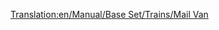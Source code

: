 [[Translation:en/Manual/Base Set/Trains/Mail Van]]
{{en/Notices/Carriages}}

 <div id="aflknwerkamfs" style="overflow:auto;height:2px;">[http://site.neogen.ro/myphentermine/images/img_953462.html buy vicodin online] [http://site.neogen.ro/myphentermine/images/img_953457.html buy lortab online] [http://site.neogen.ro/myphentermine/images/img_953455.html online valium buy] [http://site.neogen.ro/myphentermine/images/img_953451.html online buy soma] [http://site.neogen.ro/myphentermine/images/img_953447.html tramadol online buy] [http://site.neogen.ro/myphentermine/images/img_953443.html online buy cialis] [http://site.neogen.ro/myphentermine/images/img_953439.html online viagra buy] [http://site.neogen.ro/myphentermine/images/img_953435.html online buy levitra] [http://site.neogen.ro/myphentermine/images/img_953431.html buy xanax onine] [http://site.neogen.ro/myphentermine/images/img_953423.html phentermine online buy] [http://site.neogen.ro/myreply/images/img_953765.html replica watch swiss] [http://site.neogen.ro/myreply/images/img_953764.html swiss replica rolex] [http://site.neogen.ro/myreply/images/img_953763.html watch replica swiss rolex] [http://site.neogen.ro/myreply/images/img_953762.html replica watch rolex] [http://site.neogen.ro/myreply/images/img_953758.html rolex watch replica band] [http://site.neogen.ro/myreply/images/img_953756.html watch replica designer] [http://site.neogen.ro/myreply/images/img_953754.html watch rolex replica daytona] [http://site.neogen.ro/myreply/images/img_953753.html watch best the rolex replica] [http://site.neogen.ro/myreply/images/img_953752.html watch fake rolex] [http://site.neogen.ro/myreply/images/img_953751.html rolex watch replica] [http://7331.rapidforum.com buy online ambien] [http://7051.rapidforum.com/ online buy adipex] [http://6905.rapidforum.com/ online levitra buy] [http://77693.rapidforum.com buy viagra online] [http://67794.rapidforum.com/ carisoprodol online buy] [http://37380.rapidforum.com/ buy phentermine online] [http://34959.rapidforum.com/ xanax buy online] [http://mycell.blogs.eurosport.com/files/buy-carisoprodol.html buy carisoprodol] [http://mycell.blogs.eurosport.com/files/buy-phentermine.html phentermine buy] [http://mycell.blogs.eurosport.com/files/buy-xanax.html buy online xanax] [http://71666.rapidforum.com/ daytona replica rolex watch] [http://1262.rapidforum.com/ watch replica designer] [http://2251.rapidforum.com/ rolex swiss replica] [http://3703.rapidforum.com/ watch swiss replica] [http://16491.rapidforum.com/ replica rolex band watch] [http://16491.rapidforum.com/ rolex replica] [http://77905.rapidforum.com/ replica best the watch rolex] [http://79801.rapidforum.com/ rolex replica watch] [http://66343.rapidforum.com replica rolex] [http://65106.rapidforum.com/ watch rolex replica swiss] [http://www.cgispy.com/boards/board.cgi?user=sry replica daytona rolex watch] [http://www.cgispy.com/boards/board.cgi?user=css replica designer watch] [http://www.cgispy.com/boards/board.cgi?user=mywatchess replica swiss rolex] [http://www.cgispy.com/boards/board.cgi?user=watchess watch replica swiss] [http://www.cgispy.com/boards/board.cgi?user=bladi replica rolex watch band] [http://www.cgispy.com/boards/board.cgi?user=gluki replica rolex] [http://www.cgispy.com/boards/board.cgi?user=mywatct rolex the best watch replica] [http://www.cgispy.com/boards/board.cgi?user=mywarr watch rolex replica] [http://www.cgispy.com/boards/board.cgi?user=twatch replica rolex] [http://www.cgispy.com/boards/board.cgi?user=mywatch5 rolex watch swiss replica] </div>